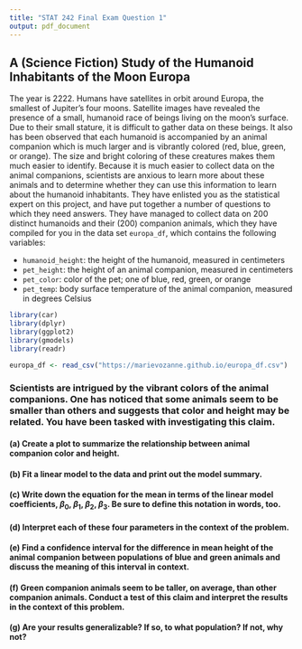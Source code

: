 ---
title: "STAT 242 Final Exam Question 1"
output: pdf_document
---

## A (Science Fiction) Study of the Humanoid Inhabitants of the Moon Europa

The year is 2222. Humans have satellites in orbit around Europa, the smallest of Jupiter's four moons. Satellite images have revealed the presence of a small, humanoid race of beings living on the moon's surface. Due to their small stature, it is difficult to gather data on these beings. It also has been observed that each humanoid is accompanied by an animal companion which is much larger and is vibrantly colored (red, blue, green, or orange). The size and bright coloring of these creatures makes them much easier to identify. Because it is much easier to collect data on the animal companions, scientists are anxious to learn more about these animals and to determine whether they can use this information to learn about the humanoid inhabitants. They have enlisted you as the statistical expert on this project, and have put together a number of questions to which they need answers. They have managed to collect data on 200 distinct humanoids and their (200) companion animals, which they have compiled for you in the data set `europa_df`, which contains the following variables:

- `humanoid_height`: the height of the humanoid, measured in centimeters
- `pet_height`: the height of an animal companion, measured in centimeters
- `pet_color`: color of the pet; one of blue, red, green, or orange
- `pet_temp`: body surface temperature of the animal companion, measured in degrees Celsius

```{r message=FALSE}
library(car)
library(dplyr)
library(ggplot2)
library(gmodels)
library(readr)

europa_df <- read_csv("https://marievozanne.github.io/europa_df.csv")
```


### Scientists are intrigued by the vibrant colors of the animal companions. One has noticed that some animals seem to be smaller than others and suggests that color and height may be related. You have been tasked with investigating this claim.


#### (a) Create a plot to summarize the relationship between animal companion color and height.

#### (b) Fit a linear model to the data and print out the model summary.

#### (c) Write down the equation for the mean in terms of the linear model coefficients, $\beta_0$, $\beta_1$, $\beta_2$, $\beta_3$. Be sure to define this notation in words, too.

#### (d) Interpret each of these four parameters in the context of the problem.

#### (e) Find a confidence interval for the difference in mean height of the animal companion between populations of blue and green animals and discuss the meaning of this interval in context.

#### (f) Green companion animals seem to be taller, on average, than other companion animals. Conduct a test of this claim and interpret the results in the context of this problem.

#### (g) Are your results generalizable? If so, to what population? If not, why not?


